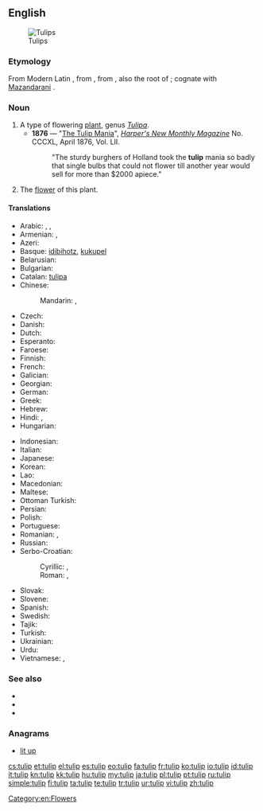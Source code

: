 {{also|TULIP}}
==English==
[[Image:Tulip - floriade canberra.jpg|thumb|Tulips]]

===Etymology===
From Modern Latin {{term|tulipa|lang=la}}, from {{etyl|tr}} {{term|tülbent|lang=tr||fine muslin, turban}}, from {{etyl|fa}} {{term|دلبند|tr=dolband||sc=fa-Arab|lang=fa||turban}}, also the root of {{term|turban}}; cognate with [[w:Mazandarani language|Mazandarani]] {{term|تولیپ||tulip|sc=fa-Arab|lang=mzn}}.

===Noun===
{{en-noun}}

# A type of flowering [[plant]], genus ''[[Tulipa]]''.
#* '''1876''' —  "[[s:The Tulip Mania|The Tulip Mania]]", ''[[w:Harper's Magazine|Harper's New Monthly Magazine]]'' No. CCCXL, April 1876, Vol. LII.
#*: "The sturdy burghers of Holland took the '''tulip''' mania so badly that single bulbs that could not flower till another year would sell for more than $2000 apiece."
# The [[flower]] of this plant.

====Translations====
{{trans-top|plant}}
* Arabic: {{t-|ar|خزامى|tr=xuzāmā|sc=Arab}}, {{t-|ar|توليب|m|tr=tūlīb|sc=Arab}}, {{t-|ar|لعلع|m|tr=laʿlaʿ|sc=Arab}}
* Armenian: {{t-|hy|վարդակակաչ|tr=vardakakač}},  {{t-|hy|կակաչ|tr=kakač}}
* Azeri: {{t-|az|tülpan}}
* Basque: [[idibihotz]], [[kukupel]]
* Belarusian: {{t-|be|цюльпан|m|tr=cjulʹpán|sc=Cyrl}}
* Bulgarian: {{t-|bg|лале|f|tr=lále|sc=Cyrl}}
* Catalan: [[tulipa]] {{f}}
* Chinese:
*: Mandarin: {{t|cmn|鬱金香|sc=Hani}}, {{t|cmn|郁金香|tr=yùjīnxiāng|sc=Hani}}
* Czech: {{t-|cs|tulipán|m}}
* Danish: {{t-|da|tulipan|c}}
* Dutch: {{t+|nl|tulp|f}}
* Esperanto: {{t-|eo|tulipo}}
* Faroese: {{t-|fo|tulipan|f}}
* Finnish: {{t+|fi|tulppaani}}
* French: {{t+|fr|tulipe|f}}
* Galician: {{t-|gl|tulipán|m}}
* Georgian: {{t-|ka|ტიტა|tr=tita|sc=Geor}}
* German: {{t+|de|Tulpe|f}}
* Greek: {{t+|el|τουλίπα|f|tr=toulípa|sc=Grek}}
* Hebrew: {{t+|he|צבעוני|sc=Hebr}}
* Hindi: {{t-|hi|ट्यूलिप|tr=ṭyūlip|sc=Deva}}, {{t-|hi|लाला|tr=lālā|sc=Deva}}
* Hungarian: {{t+|hu|tulipán}}
{{trans-mid}}
* Indonesian: {{t+|id|tulip}}
* Italian: {{t+|it|tulipano|m}}
* Japanese: {{t+|ja|チューリップ|tr=chūrippu}}
* Korean: {{t+|ko|튤립|tr=tyullip|sc=Kore}}
* Lao: {{t|lo|ດອກທິວລິບ|sc=Laoo}}
* Macedonian: {{t-|mk|лале|f|tr=lále|sc=Cyrl}}
* Maltese: {{t-|mt|tulipan}}
* Ottoman Turkish: {{tø|ota|لاله|tr=lale|sc=ota-Arab}}
* Persian: {{t+|fa|لاله|tr=lâle}}
* Polish: {{t+|pl|tulipan|m}}
* Portuguese: {{t+|pt|túlipa|f}}
* Romanian: {{t+|ro|lalea|f}}, {{t+|ro|tulipă|f}}
* Russian: {{t+|ru|тюльпан|m|tr=tjulʹpán|sc=Cyrl}}
* Serbo-Croatian:
*: Cyrillic: {{t-|sh|лала|f|sc=Cyrl}}, {{t-|sh|тулипан|m|sc=Cyrl}}
*: Roman: {{t-|sh|lala|f}} , {{t-|sh|tulipan|m}}
* Slovak: {{t-|sk|tulipán|m}}
* Slovene: {{t+|sl|tulipan|m}}
* Spanish: {{t+|es|tulipán|m}}
* Swedish: {{t+|sv|tulpan}}
* Tajik: {{t-|tg|лола‍|tr=lola|sc=Cyrl}}
* Turkish: {{t+|tr|lale}}
* Ukrainian: {{t-|uk|тюльпан|m|tr=tjulʹpán|sc=Cyrl}}
* Urdu: {{t+|ur|لالہ|tr=lāla|sc=ur-Arab}}
* Vietnamese: {{t-|vi|uất kim hương}}, {{t|vi|uất kim cương}}
{{trans-bottom}}

===See also===
* {{pedia}}
* {{commonslite|Tulipa}}
* {{specieslite|Tulipa}}

===Anagrams===
* [[lit up#English|lit up]]

[[Category:en:Flowers]]

[[cs:tulip]]
[[et:tulip]]
[[el:tulip]]
[[es:tulip]]
[[eo:tulip]]
[[fa:tulip]]
[[fr:tulip]]
[[ko:tulip]]
[[io:tulip]]
[[id:tulip]]
[[it:tulip]]
[[kn:tulip]]
[[kk:tulip]]
[[hu:tulip]]
[[my:tulip]]
[[ja:tulip]]
[[pl:tulip]]
[[pt:tulip]]
[[ru:tulip]]
[[simple:tulip]]
[[fi:tulip]]
[[ta:tulip]]
[[te:tulip]]
[[tr:tulip]]
[[ur:tulip]]
[[vi:tulip]]
[[zh:tulip]]